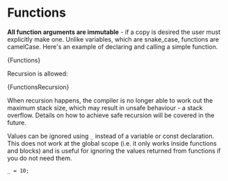 

# Functions

**All function arguments are immutable** - if a copy is desired the user must
explicitly make one. Unlike variables, which are snake_case, functions are
camelCase. Here's an example of declaring and calling a simple function.

<CodeBlock language="zig">{Functions}</CodeBlock>

Recursion is allowed:

<CodeBlock language="zig">{FunctionsRecursion}</CodeBlock>

When recursion happens, the compiler is no longer able to work out the maximum
stack size, which may result in unsafe behaviour - a stack overflow. Details on
how to achieve safe recursion will be covered in the future.

Values can be ignored using `_` instead of a variable or const declaration. This
does not work at the global scope (i.e. it only works inside functions and
blocks) and is useful for ignoring the values returned from functions if you do
not need them.

```zig
_ = 10;
```
